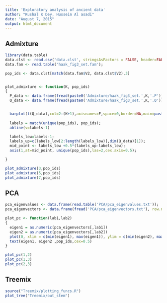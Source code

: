 ```yaml
---
title: 'Exploratory analysis of ancient data'
author: "Kushal K Dey, Hussein Al asadi"
date: "August 7, 2015"
output: html_document
---
```


## Admixture

```r
library(data.table)
data.clst <- read.csv('data.clst', stringsAsFactors = FALSE, header=FALSE, sep = "\t");
data.fam <- read.table('haak_fig3_set.fam');

pop_ids <- data.clst[match(data.fam$V2, data.clst$V2),3]


plot_admixture <- function(K, pop_ids)
{
  P_data <- data.frame(fread(paste0('Admixture/haak_fig3_set.',K,'.P')));
  Q_data <- data.frame(fread(paste0('Admixture/haak_fig3_set.',K,'.Q')));


  barplot(t(Q_data),col=2:(K+1),axisnames=F,space=0,border=NA,main=paste("No. of clusters=",K),las=1,ylim=c(0,1),cex.axis=0.5,cex.main=1.4);
  
  labels = match(unique(pop_ids), pop_ids);
  abline(v=labels-1)

  labels_low=labels-1;
  labels_up=c(labels_low[2:length(labels_low)],dim(Q_data)[1]);
  mid_point <- labels_low +0.5*(labels_up-labels_low);
  axis(1,at=mid_point, unique(pop_ids),las=2,cex.axis=0.5);

}

plot_admixture(3,pop_ids)
plot_admixture(5,pop_ids)
plot_admixture(7,pop_ids)

```

## PCA

```r

pca_eigenvalues <- data.frame(read.table('PCA/pca_eigenvalues.txt'));
pca_eigenvectors <- data.frame(fread('PCA/pca_eigenvectors.txt'), row.names=TRUE);

plot_pc <- function(lab1,lab2)
{
  eigen1 = as.numeric(pca_eigenvectors[,lab1])
  eigen2 = as.numeric(pca_eigenvectors[,lab2])
  plot(0, xlim = c(min(eigen1), max(eigen1)), ylim = c(min(eigen2), max(eigen2)),xlab=paste0("PC   ",lab1),ylab=paste0("PC ",lab2));
  text(eigen1, eigen2 ,pop_ids,cex=0.5)
}

plot_pc(1,2)
plot_pc(1,3)
plot_pc(2,3)


```

## Treemix

```r
source("Treemix/plotting_funcs.R")
plot_tree("Treemix/out_stem")
```

